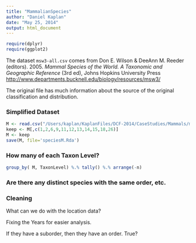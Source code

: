 ```yaml
---
title: "MammalianSpecies"
author: "Daniel Kaplan"
date: "May 25, 2014"
output: html_document
---
```


```r
require(dplyr)
require(ggplot2)
```

The dataset `msw3-all.csv` comes from Don E. Wilson & DeeAnn M. Reeder (editors). 2005. *Mammal Species of the World. A Taxonomic and Geographic Reference* (3rd ed), Johns Hopkins University Press <http://www.departments.bucknell.edu/biology/resources/msw3/>

The original file has much information about the source of the original classification and distribution.

### Simplified Dataset

```r
M <- read.csv("/Users/kaplan/KaplanFiles/DCF-2014/CaseStudies/Mammals/msw3-all.csv")
keep <- M[,c(1,2,6,9,11,12,13,14,15,18,26)]
M <- keep
save(M, file='speciesM.Rda')
```

### How many of each Taxon Level?

```r
group_by( M, TaxonLevel) %.% tally() %.% arrange(-n)
```

### Are there any distinct species with the same order, etc.




### Cleaning

What can we do with the location data?

Fixing the Years for easier analysis.

If they have a suborder, then they have an order.  True?

